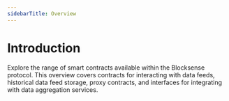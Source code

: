 ```yaml
---
sidebarTitle: Overview
---
```



# Introduction

Explore the range of smart contracts available within the Blocksense protocol. This overview covers contracts for interacting with data feeds, historical data feed storage, proxy contracts, and interfaces for integrating with data aggregation services.

<Overview />
